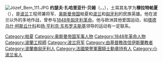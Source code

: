 {{Unreferenced|time=2020-10-28T09:27:07+00:00}}
[[File:Józef_Bem_111.JPG|thumb]]
'''约瑟夫·扎哈里亚什·贝姆'''（{{lang-pl|Józef Zachariasz Bem}}，{{lang-hu|Bem József}}，{{bd|1794年|3月14日|1850年|12月10日}}），土耳其名字为'''穆拉特帕夏'''（{{lang-tr|Murat Paşa}}），是[[波兰|波兰]]工程师兼将军、[[奥斯曼帝国|奥斯曼帝国]]帕夏和[[波兰|波兰]]和[[匈牙利|匈牙利]]的民族英雄。他在波兰以外的多地作战，曾参与[[1848年匈牙利革命|1848年匈牙利革命]]。他与欧洲其他爱国运动，如[[塔德乌什·柯斯丘什科|塔德乌什·柯斯丘什科]]和[[扬·亨利克·东布罗夫斯基|扬·亨利克·东布罗夫斯基]]领导的运动有一定联系。

{{Authority control}}
{{DEFAULTSORT: Bem, József}}
[[Category:帕夏|Category:帕夏]]
[[Category:奥斯曼帝国军事人物|Category:奥斯曼帝国军事人物]]
[[Category:1848年革命人物|Category:1848年革命人物]]
[[Category:波蘭工程師|Category:波蘭工程師]]
[[Category:波兰将军|Category:波兰将军]]
[[Category:由基督教改信伊斯蘭教者|Category:由基督教改信伊斯蘭教者]]
[[Category:波蘭裔匈牙利人|Category:波蘭裔匈牙利人]]
[[Category:法國榮譽軍團騎士勳章持有人|Category:法國榮譽軍團騎士勳章持有人]]
[[Category:小波兰省人|Category:小波兰省人]]